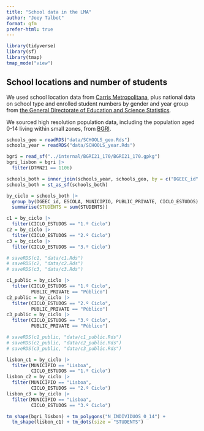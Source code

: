 ```yaml
---
title: "School data in the LMA"
author: "Joey Talbot"
format: gfm
prefer-html: true
---
```


```r
library(tidyverse)
library(sf)
library(tmap)
tmap_mode("view")
```

## School locations and number of students

We used school location data from [Carris Metropolitana](https://raw.githubusercontent.com/carrismetropolitana/datasets/latest/facilities/schools/schools.csv), plus national data on school type and enrolled student numbers by gender and year group from [the General Directorate of Education and Science Statistics](https://www.dgeec.medu.pt/api/ficheiros/65708d9fcc461a4d46cd9a13).

We sourced high resolution population data, including the population aged 0-14 living within small zones, from [BGRI](). 



```r
schools_geo = readRDS("data/SCHOOLS_geo.Rds")
schools_year = readRDS("data/SCHOOLS_year.Rds")

bgri = read_sf("../internal/BGRI21_170/BGRI21_170.gpkg")
bgri_lisbon = bgri |> 
  filter(DTMN21 == 1106)

schools_both = inner_join(schools_year, schools_geo, by = c("DGEEC_id" = "CÓDIGO DGEEC ESCOLA"))
schools_both = st_as_sf(schools_both)

by_ciclo = schools_both |> 
  group_by(DGEEC_id, ESCOLA, MUNICIPIO, PUBLIC_PRIVATE, CICLO_ESTUDOS) |> 
  summarise(STUDENTS = sum(STUDENTS))

c1 = by_ciclo |> 
  filter(CICLO_ESTUDOS == "1.º Ciclo")
c2 = by_ciclo |> 
  filter(CICLO_ESTUDOS == "2.º Ciclo")
c3 = by_ciclo |> 
  filter(CICLO_ESTUDOS == "3.º Ciclo")

# saveRDS(c1, "data/c1.Rds")
# saveRDS(c2, "data/c2.Rds")
# saveRDS(c3, "data/c3.Rds")

c1_public = by_ciclo |> 
  filter(CICLO_ESTUDOS == "1.º Ciclo",
         PUBLIC_PRIVATE == "Público")
c2_public = by_ciclo |> 
  filter(CICLO_ESTUDOS == "2.º Ciclo",
         PUBLIC_PRIVATE == "Público")
c3_public = by_ciclo |> 
  filter(CICLO_ESTUDOS == "3.º Ciclo",
         PUBLIC_PRIVATE == "Público")

# saveRDS(c1_public, "data/c1_public.Rds")
# saveRDS(c2_public, "data/c2_public.Rds")
# saveRDS(c3_public, "data/c3_public.Rds")
```


```r
lisbon_c1 = by_ciclo |> 
  filter(MUNICIPIO == "Lisboa",
         CICLO_ESTUDOS == "1.º Ciclo")
lisbon_c2 = by_ciclo |> 
  filter(MUNICIPIO == "Lisboa",
         CICLO_ESTUDOS == "2.º Ciclo")
lisbon_c3 = by_ciclo |> 
  filter(MUNICIPIO == "Lisboa",
         CICLO_ESTUDOS == "3.º Ciclo")

tm_shape(bgri_lisbon) + tm_polygons("N_INDIVIDUOS_0_14") +
  tm_shape(lisbon_c1) + tm_dots(size = "STUDENTS")
```

```r

```

```r

```